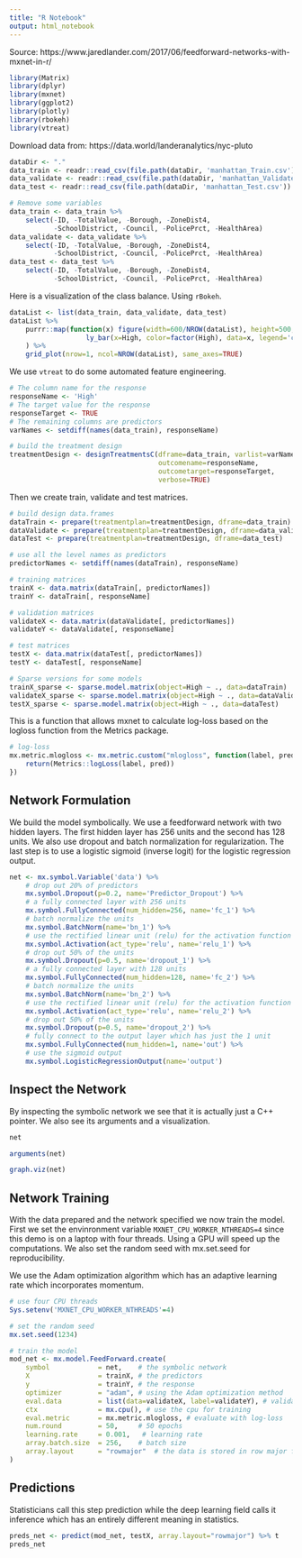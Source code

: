 ```yaml
---
title: "R Notebook"
output: html_notebook
---
```


Source: https://www.jaredlander.com/2017/06/feedforward-networks-with-mxnet-in-r/

```r
library(Matrix)
library(dplyr)
library(mxnet)
library(ggplot2)
library(plotly)
library(rbokeh)
library(vtreat)
```

Download data from: https://data.world/landeranalytics/nyc-pluto

```r
dataDir <- "."
data_train <- readr::read_csv(file.path(dataDir, 'manhattan_Train.csv'))
data_validate <- readr::read_csv(file.path(dataDir, 'manhattan_Validate.csv'))
data_test <- readr::read_csv(file.path(dataDir, 'manhattan_Test.csv'))
```

```r
# Remove some variables
data_train <- data_train %>% 
    select(-ID, -TotalValue, -Borough, -ZoneDist4, 
           -SchoolDistrict, -Council, -PolicePrct, -HealthArea)
data_validate <- data_validate %>% 
    select(-ID, -TotalValue, -Borough, -ZoneDist4, 
           -SchoolDistrict, -Council, -PolicePrct, -HealthArea)
data_test <- data_test %>% 
    select(-ID, -TotalValue, -Borough, -ZoneDist4, 
           -SchoolDistrict, -Council, -PolicePrct, -HealthArea)
```


Here is a visualization of the class balance. Using `rBokeh`.

```r
dataList <- list(data_train, data_validate, data_test)
dataList %>% 
    purrr::map(function(x) figure(width=600/NROW(dataList), height=500, legend_location=NULL) %>% 
                   ly_bar(x=High, color=factor(High), data=x, legend='code')
    ) %>% 
    grid_plot(nrow=1, ncol=NROW(dataList), same_axes=TRUE)
```


We use `vtreat` to do some automated feature engineering.

```r
# The column name for the response
responseName <- 'High'
# The target value for the response
responseTarget <- TRUE
# The remaining columns are predictors
varNames <- setdiff(names(data_train), responseName)

# build the treatment design
treatmentDesign <- designTreatmentsC(dframe=data_train, varlist=varNames, 
                                     outcomename=responseName, 
                                     outcometarget=responseTarget, 
                                     verbose=TRUE)
```


Then we create train, validate and test matrices.

```r
# build design data.frames
dataTrain <- prepare(treatmentplan=treatmentDesign, dframe=data_train)
dataValidate <- prepare(treatmentplan=treatmentDesign, dframe=data_validate)
dataTest <- prepare(treatmentplan=treatmentDesign, dframe=data_test)

# use all the level names as predictors
predictorNames <- setdiff(names(dataTrain), responseName)

# training matrices
trainX <- data.matrix(dataTrain[, predictorNames])
trainY <- dataTrain[, responseName]

# validation matrices
validateX <- data.matrix(dataValidate[, predictorNames])
validateY <- dataValidate[, responseName]

# test matrices
testX <- data.matrix(dataTest[, predictorNames])
testY <- dataTest[, responseName]

# Sparse versions for some models
trainX_sparse <- sparse.model.matrix(object=High ~ ., data=dataTrain)
validateX_sparse <- sparse.model.matrix(object=High ~ ., data=dataValidate)
testX_sparse <- sparse.model.matrix(object=High ~ ., data=dataTest)
```

This is a function that allows mxnet to calculate log-loss based on the logloss function from the Metrics package.

```r
# log-loss
mx.metric.mlogloss <- mx.metric.custom("mlogloss", function(label, pred){
    return(Metrics::logLoss(label, pred))
})
```


## Network Formulation
We build the model symbolically. We use a feedforward network with two hidden layers. The first hidden layer has 256 units and the second has 128 units. We also use dropout and batch normalization for regularization. The last step is to use a logistic sigmoid (inverse logit) for the logistic regression output.

```r
net <- mx.symbol.Variable('data') %>%
    # drop out 20% of predictors
    mx.symbol.Dropout(p=0.2, name='Predictor_Dropout') %>%
    # a fully connected layer with 256 units
    mx.symbol.FullyConnected(num_hidden=256, name='fc_1') %>%
    # batch normalize the units
    mx.symbol.BatchNorm(name='bn_1') %>%
    # use the rectified linear unit (relu) for the activation function
    mx.symbol.Activation(act_type='relu', name='relu_1') %>%
    # drop out 50% of the units
    mx.symbol.Dropout(p=0.5, name='dropout_1') %>%
    # a fully connected layer with 128 units
    mx.symbol.FullyConnected(num_hidden=128, name='fc_2') %>%
    # batch normalize the units
    mx.symbol.BatchNorm(name='bn_2') %>%
    # use the rectified linear unit (relu) for the activation function
    mx.symbol.Activation(act_type='relu', name='relu_2') %>%
    # drop out 50% of the units
    mx.symbol.Dropout(p=0.5, name='dropout_2') %>%
    # fully connect to the output layer which has just the 1 unit
    mx.symbol.FullyConnected(num_hidden=1, name='out') %>%
    # use the sigmoid output
    mx.symbol.LogisticRegressionOutput(name='output')
```

## Inspect the Network
By inspecting the symbolic network we see that it is actually just a C++ pointer. We also see its arguments and a visualization.

```r
net
```

```r
arguments(net)
```


```r
graph.viz(net)
```


## Network Training
With the data prepared and the network specified we now train the model. First we set the envinronment variable `MXNET_CPU_WORKER_NTHREADS=4` since this demo is on a laptop with four threads. Using a GPU will speed up the computations. We also set the random seed with mx.set.seed for reproducibility.

We use the Adam optimization algorithm which has an adaptive learning rate which incorporates momentum.

```r
# use four CPU threads
Sys.setenv('MXNET_CPU_WORKER_NTHREADS'=4)

# set the random seed
mx.set.seed(1234)

# train the model
mod_net <- mx.model.FeedForward.create(
    symbol            = net,    # the symbolic network
    X                 = trainX, # the predictors
    y                 = trainY, # the response
    optimizer         = "adam", # using the Adam optimization method
    eval.data         = list(data=validateX, label=validateY), # validation data
    ctx               = mx.cpu(), # use the cpu for training
    eval.metric       = mx.metric.mlogloss, # evaluate with log-loss
    num.round         = 50,     # 50 epochs
    learning.rate     = 0.001,   # learning rate
    array.batch.size  = 256,    # batch size
    array.layout      = "rowmajor"  # the data is stored in row major format
)
```

## Predictions
Statisticians call this step prediction while the deep learning field calls it inference which has an entirely different meaning in statistics.

```r
preds_net <- predict(mod_net, testX, array.layout="rowmajor") %>% t
preds_net
```

